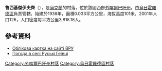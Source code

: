 {{coord|48|29|12|N|22|16|10|E|scale:100000|display=title}}

'''魯西基傑伊夫齊'''（{{lang-uk|Руські Геївці}}），是[[烏克蘭|烏克蘭]]的村落，位於該國西部[[外喀爾巴阡州|外喀爾巴阡州]]，由[[烏日霍羅德區|烏日霍羅德區]]負責管轄，始建於1936年，面積0.033平方公里，海拔高度101米，2001年人口126，人口密度每平方公里3,818.18人。

==參考資料==
* [http://w1.c1.rada.gov.ua/pls/z7503/A005?rdat1=08.07.2014&rf7571=11704 Облікова картка на сайті ВРУ]
* [http://weather.in.ua/ua/zakarpatskaja/23017 Погода в селі Руські Геївці] {{Wayback|url=http://weather.in.ua/ua/zakarpatskaja/23017 |date=20200919164046 }}

{{DEFAULTSORT:Руські Геївці}}

[[Category:外喀爾巴阡州村落|Category:外喀爾巴阡州村落]]
[[Category:烏日霍羅德區村落|Category:烏日霍羅德區村落]]

{{Zakarpattia-geo-stub}}